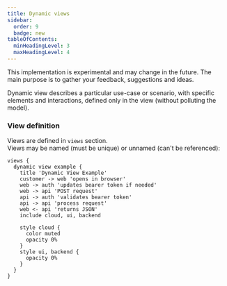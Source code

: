 ```yaml
---
title: Dynamic views
sidebar: 
  order: 9
  badge: new
tableOfContents:
  minHeadingLevel: 3
  maxHeadingLevel: 4
---
```




<Aside type='caution' title="Experimental" >
  This implementation is experimental and may change in the future.  
  The main purpose is to gather your feedback, suggestions and ideas.
</Aside>


Dynamic view describes a particular use-case or scenario, with specific elements and interactions, defined only in the view (without polluting the model).

### View definition

Views are defined in `views` section.  
Views may be named (must be unique) or unnamed (can't be referenced):

```likec4
views {
  dynamic view example {
    title 'Dynamic View Example'
    customer -> web 'opens in browser'
    web -> auth 'updates bearer token if needed'
    web -> api 'POST request'
    api -> auth 'validates bearer token'
    api -> api 'process request'
    web <- api 'returns JSON'
    include cloud, ui, backend

    style cloud {
      color muted
      opacity 0%
    }
    style ui, backend {
      opacity 0%
    }
  }
}
```

<DynamicLikeC4View viewId="example"/>
